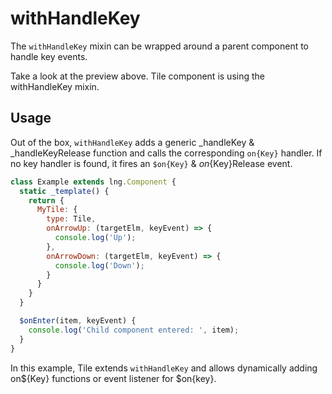 
# withHandleKey

The `withHandleKey` mixin can be wrapped around a parent component to handle key events.

<Canvas>
  <Story id="mixins-withhandlekey--basic" />
</Canvas>

Take a look at the preview above. Tile component is using the withHandleKey mixin.

## Usage

Out of the box, `withHandleKey` adds a generic _handleKey & _handleKeyRelease function and calls the corresponding `on{Key}` handler. If no key handler is found, it fires an `$on{Key}` & $on${Key}Release event.

```js
class Example extends lng.Component {
  static _template() {
    return {
      MyTile: {
        type: Tile,
        onArrowUp: (targetElm, keyEvent) => {
          console.log('Up');
        },
        onArrowDown: (targetElm, keyEvent) => {
          console.log('Down');
        }
      }
    }
  }

  $onEnter(item, keyEvent) {
    console.log('Child component entered: ', item);
  }
}
```

In this example, Tile extends `withHandleKey` and allows dynamically adding on${Key} functions or event listener for $on{key}.
